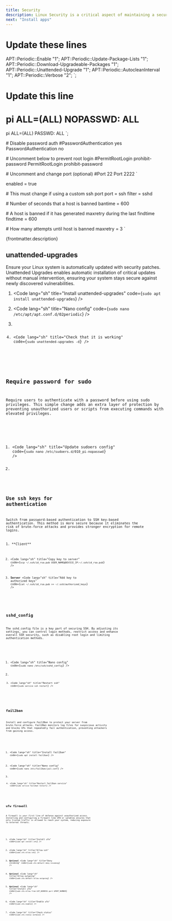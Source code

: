 ```yaml
---
title: Security
description: Linux Security is a critical aspect of maintaining a secure and stable server or personal environment. This page provides a comprehensive guide on key security practices to harden a Linux system, reduce vulnerabilities and protect against common threats. By following these best practices, you can ensure that your system is well-defended from unauthorized access, malware and potential exploits.
next: "Install apps"
---
```



# Update these lines
APT::Periodic::Enable "1";
APT::Periodic::Update-Package-Lists "1";
APT::Periodic::Download-Upgradeable-Packages "1";
APT::Periodic::Unattended-Upgrade "1";
APT::Periodic::AutocleanInterval "1";
APT::Periodic::Verbose "2";
`;

# Update this line
# pi ALL=(ALL) NOPASSWD: ALL
pi ALL=(ALL) PASSWD: ALL
`;

\# Disable password auth
#PasswordAuthentication yes
PasswordAuthentication no

\# Uncomment below to prevent root login
#PermitRootLogin prohibit-password
PermitRootLogin prohibit-password

\# Uncomment and change port (optional)
#Port 22
Port 2222
`

enabled = true

\# This must change if using a custom ssh port
port = ssh
filter = sshd

\# Number of seconds that a host is banned
bantime = 600

\# A host is banned if it has generated maxretry during the last findtime
findtime = 600

\# How many attempts until host is banned
maxretry = 3
`

<p>{frontmatter.description}</p>

## unattended-upgrades

Ensure your Linux system is automatically updated with security patches. Unattended Upgrades enables automatic installation of critical updates without manual intervention, ensuring your system stays secure against newly discovered vulnerabilities.

<Steps>

1. <Code lang="sh" title="Install unattended-upgrades" code={`sudo apt install unattended-upgrades`} />

2. <Code lang="sh" title="Nano config" code={`sudo nano /etc/apt/apt.conf.d/02periodic`} />

3. <Code lang="sh" frame="terminal" title="/etc/apt/apt.conf.d/02periodic" preserveIndent code={unattendedUpgradesConfig} />

4. <Code lang="sh" title="Check that it is working" code={`sudo unattended-upgrades -d`} />

</Steps>

## Require password for sudo

Require users to authenticate with a password before using sudo privileges. This simple change adds an extra layer of protection by preventing unauthorized users or scripts from executing commands with elevated privileges.

<Steps>

1. <Code lang="sh" title="Update sudoers config" code={`sudo nano /etc/sudoers.d/010_pi-nopasswd`} />

2. <Code lang="sh" frame="terminal" title="/etc/sudoers.d/010_pi-nopasswd" preserveIndent code={sudoersConfig} />

</Steps>

## Use ssh keys for authentication

Switch from password-based authentication to SSH key-based authentication. This method is more secure because it eliminates the risk of brute-force attacks and provides stronger encryption for remote logins.

<Steps>
1. **Client** <Code lang="sh" title="Create key" code={`ssh-keygen -t rsa`} />

2. <Code lang="sh" title="Copy key to server" code={`scp ~/.ssh/id_rsa.pub USER_NAME@DEVICE_IP:~/.ssh/id_rsa.pub`} />

3. **Server** <Code lang="sh" title="Add key to authorized keys" code={`cat ~/.ssh/id_rsa.pub >> ~/.ssh/authorized_keys`} />

</Steps>

## sshd_config

The sshd_config file is a key part of securing SSH. By adjusting its settings, you can control login methods, restrict access and enhance overall SSH security, such as disabling root login and limiting authentication methods.

<Steps>

1. <Code lang="sh" title="Nano config" code={`sudo nano /etc/ssh/sshd_config`} />

2. <Code lang="sh" title="Update sshd_config" frame="terminal" preserveIndent code={sshdConfig} />

3. <Code lang="sh" title="Restart ssh" code={`sudo service ssh restart`} />

</Steps>

## fail2ban

Install and configure Fail2Ban to protect your server from brute-force attacks. Fail2Ban monitors log files for suspicious activity and blocks IPs that repeatedly fail authentication, preventing attackers from gaining access.

<Steps>

1. <Code lang="sh" title="Install fail2ban" code={`sudo apt install fail2ban`} />

2. <Code lang="sh" title="Nano config" code={`sudo nano /etc/fail2ban/jail.conf`} />

3. <Code lang="sh" title="Optional changes" frame="terminal" preserveIndent code={fail2banConfig} />

4. <Code lang="sh" title="Restart fail2ban service" code={`sudo service fail2ban restart`} />

</Steps>

## ufw firewall

A firewall is your first line of defense against unauthorized access. Installing and configuring a firewall like UFW or iptables ensures that only trusted traffic is allowed to reach your system, reducing exposure to external threats.

<Steps>

1. <Code lang="sh" title="Install ufw" code={`sudo apt install ufw`} />

2. <Code lang="sh" title="Allow ssh" code={`sudo ufw allow ssh`} />

3. **_Optional_** <Code lang="sh" title="Deny incoming" code={`sudo ufw default deny incoming`} />

4. **_Optional_** <Code lang="sh" title="Allow outgoing" code={`sudo ufw default allow outgoing`} />

5. **_Optional_** <Code lang="sh" title="Install ufw" code={`sudo ufw allow from $IP_ADDRESS port $PORT_NUMBER`} />

6. <Code lang="sh" title="Enable ufw" code={`sudo ufw enable`} />

7. <Code lang="sh" title="Check status" code={`sudo ufw status verbose`} />

</Steps>
